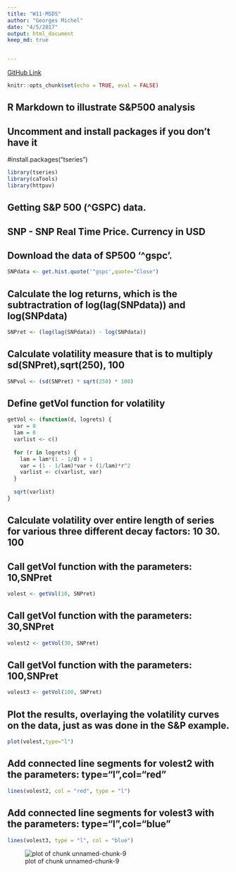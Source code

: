 ```yaml
---
title: "W11-MSDS"
author: "Georges Michel"
date: "4/5/2017"
output: html_document
keep_md: true


---
```



[GitHub Link](https://github.com/gmichel-SMU/W11-MSDS/)

```r

knitr::opts_chunk$set(echo = TRUE, eval = FALSE)

```

## R Markdown to illustrate S&P500 analysis

## Uncomment and install packages if you don't have it
#install.packages("tseries")

```r

library(tseries)
library(caTools)
library(httpuv)


```



##  Getting S&P 500 (^GSPC) data.
##  SNP - SNP Real Time Price. Currency in USD

## Download the data of SP500 '^gspc'.
```r

SNPdata <- get.hist.quote('^gspc',quote="Close")

```
## Calculate the log returns, which is the subtractration of log(lag(SNPdata)) and log(SNPdata)
```r

SNPret <- (log(lag(SNPdata)) - log(SNPdata))

```
## Calculate volatility measure that is to multiply sd(SNPret),sqrt(250), 100
```r

SNPvol <- (sd(SNPret) * sqrt(250) * 100)

```

## Define getVol function for volatility

```r

getVol <- (function(d, logrets) {
  var = 0
  lam = 0
  varlist <- c()
  
  for (r in logrets) {
    lam = lam*(1 - 1/d) + 1
    var = (1 - 1/lam)*var + (1/lam)*r^2
    varlist <- c(varlist, var)
  }
  
  sqrt(varlist)
}


```
## Calculate volatility over entire length of series for various three different decay factors: 10 30. 100

## Call getVol function with the parameters: 10,SNPret
```r


volest <- getVol(10, SNPret)


```
## Call getVol function with the parameters: 30,SNPret
```r

volest2 <- getVol(30, SNPret)

```
## Call getVol function with the parameters: 100,SNPret
```r

volest3 <- getVol(100, SNPret)

```
## Plot the results, overlaying the volatility curves on the data, just as was done in the S&P example.





```r

plot(volest,type="l")

```


## Add connected line segments for volest2 with the parameters: type="l",col="red"
```r

lines(volest2, col = "red", type = "l")

```
## Add connected line segments for volest3 with the parameters: type="l",col="blue"
```r

lines(volest3, type = "l", col = "blue")

```
![plot of chunk unnamed-chunk-9](./figure-html/plot.png)

